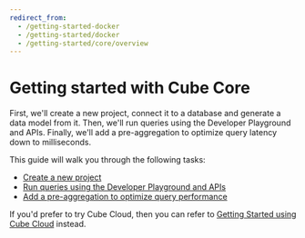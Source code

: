 ```yaml
---
redirect_from:
  - /getting-started-docker
  - /getting-started/docker
  - /getting-started/core/overview
---
```


# Getting started with Cube Core

First, we'll create a new project, connect it to a database and generate a data
model from it. Then, we'll run queries using the Developer Playground and APIs.
Finally, we'll add a pre-aggregation to optimize query latency down to
milliseconds.

This guide will walk you through the following tasks:

- [Create a new project](/product/getting-started/core/create-a-project)
- [Run queries using the Developer Playground and APIs](/product/getting-started/core/query-data)
- [Add a pre-aggregation to optimize query performance](/product/getting-started/core/add-a-pre-aggregation)

If you'd prefer to try Cube Cloud, then you can refer to [Getting Started using
Cube Cloud][ref-getting-started-cloud-overview] instead.

[ref-getting-started-cloud-overview]: /product/getting-started/cloud

